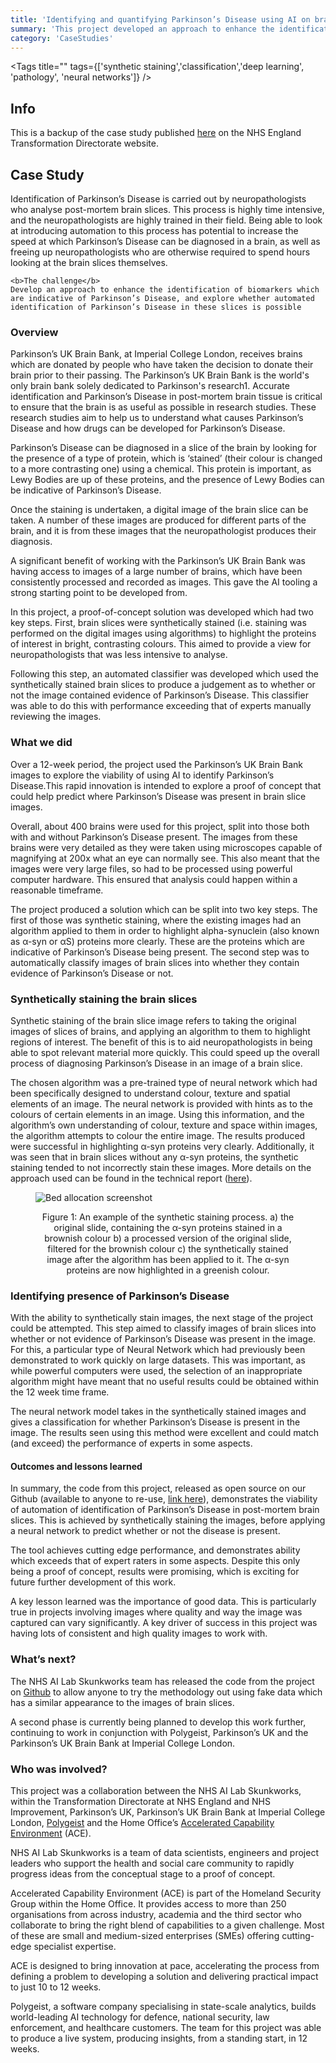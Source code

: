 ```yaml
---
title: 'Identifying and quantifying Parkinson’s Disease using AI on brain slices'
summary: 'This project developed an approach to enhance the identification of biomarkers which are indicative of Parkinson’s Disease, and explored whether automated identification of Parkinson’s Disease in these slices is possible'
category: 'CaseStudies'
---
```


<Tags title="" tags={['synthetic staining','classification','deep learning', 'pathology', 'neural networks']} />


## Info
This is a backup of the case study published [here](https://transform.england.nhs.uk/ai-lab/explore-all-resources/develop-ai/identifying-and-quantifying-parkinsons-disease-using-ai-on-brain-slices/) on the NHS England Transformation Directorate website.

## Case Study
Identification of Parkinson’s Disease is carried out by neuropathologists who analyse post-mortem brain slices. This process is highly time intensive, and the neuropathologists are highly trained in their field. Being able to look at introducing automation to this process has potential to increase the speed at which Parkinson’s Disease can be diagnosed in a brain, as well as freeing up neuropathologists who are otherwise required to spend hours looking at the brain slices themselves.

~~~
<b>The challenge</b>  
Develop an approach to enhance the identification of biomarkers which are indicative of Parkinson’s Disease, and explore whether automated identification of Parkinson’s Disease in these slices is possible
~~~

### Overview
Parkinson’s UK Brain Bank, at Imperial College London, receives brains which are donated by people who have taken the decision to donate their brain prior to their passing. The Parkinson’s UK Brain Bank is the world's only brain bank solely dedicated to Parkinson's research1. Accurate identification and Parkinson’s Disease in post-mortem brain tissue is critical to ensure that the brain is as useful as possible in research studies. These research studies aim to help us to understand what causes Parkinson’s Disease and how drugs can be developed for Parkinson’s Disease.

Parkinson’s Disease can be diagnosed in a slice of the brain by looking for the presence of a type of protein, which is ‘stained’ (their colour is changed to a more contrasting one) using a chemical. This protein is important, as Lewy Bodies are up of these proteins, and the presence of Lewy Bodies can be indicative of Parkinson’s Disease.

Once the staining is undertaken, a digital image of the brain slice can be taken. A number of these images are produced for different parts of the brain, and it is from these images that the neuropathologist produces their diagnosis.

A significant benefit of working with the Parkinson’s UK Brain Bank was having access to images of a large number of brains, which have been consistently processed and recorded as images. This gave the AI tooling a strong starting point to be developed from.

In this project, a proof-of-concept solution was developed which had two key steps. First, brain slices were synthetically stained (i.e. staining was performed on the digital images using algorithms) to highlight the proteins of interest in bright, contrasting colours. This aimed to provide a view for neuropathologists that was less intensive to analyse.

Following this step, an automated classifier was developed which used the synthetically stained brain slices to produce a judgement as to whether or not the image contained evidence of Parkinson’s Disease. This classifier was able to do this with performance exceeding that of experts manually reviewing the images.

### What we did
Over a 12-week period, the project used the Parkinson’s UK Brain Bank images to explore the viability of using AI to identify Parkinson’s Disease.This rapid innovation is intended to explore a proof of concept that could help predict where Parkinson’s Disease was present in brain slice images.

Overall, about 400 brains were used for this project, split into those both with and without Parkinson’s Disease present. The images from these brains were very detailed as they were taken using microscopes capable of magnifying at 200x what an eye can normally see. This also meant that the images were very large files, so had to be processed using powerful computer hardware. This ensured that analysis could happen within a reasonable timeframe.

The project produced a solution which can be split into two key steps. The first of those was synthetic staining, where the existing images had an algorithm applied to them in order to highlight alpha-synuclein (also known as α-syn or αS) proteins more clearly. These are the proteins which are indicative of Parkinson’s Disease being present. The second step was to automatically classify images of brain slices into whether they contain evidence of Parkinson’s Disease or not.

### Synthetically staining the brain slices
Synthetic staining of the brain slice image refers to taking the original images of slices of brains, and applying an algorithm to them to highlight regions of interest. The benefit of this is to aid neuropathologists in being able to spot relevant material more quickly. This could speed up the overall process of diagnosing Parkinson’s Disease in an image of a brain slice.

The chosen algorithm was a pre-trained type of neural network which had been specifically designed to understand colour, texture and spatial elements of an image. The neural network is provided with hints as to the colours of certain elements in an image. Using this information, and the algorithm’s own understanding of colour, texture and space within images, the algorithm attempts to colour the entire image. The results produced were successful in highlighting α-syn proteins very clearly. Additionally, it was seen that in brain slices without any α-syn proteins, the synthetic staining tended to not incorrectly stain these images. More details on the approach used can be found in the technical report ([here](https://www.biorxiv.org/content/10.1101/2022.08.30.505459v1)).



<figure>

![Bed allocation screenshot](images/Parkinsons_synthetic_brain_slices.width-800.png)

<figcaption align = "center">Figure 1: An example of the synthetic staining process. a) the original slide, containing the α-syn proteins stained in a brownish colour b) a processed version of the original slide, filtered for the brownish colour c) the synthetically stained image after the algorithm has been applied to it. The α-syn proteins are now highlighted in a greenish colour.</figcaption>
</figure>

### Identifying presence of Parkinson’s Disease
With the ability to synthetically stain images, the next stage of the project could be attempted. This step aimed to classify images of brain slices into whether or not evidence of Parkinson’s Disease was present in the image. For this, a particular type of Neural Network which had previously been demonstrated to work quickly on large datasets. This was important, as while powerful computers were used, the selection of an inappropriate algorithm might have meant that no useful results could be obtained within the 12 week time frame.

The neural network model takes in the synthetically stained images and gives a classification for whether Parkinson’s Disease is present in the image. The results seen using this method were excellent and could match (and exceed) the performance of experts in some aspects.

#### Outcomes and lessons learned
In summary, the code from this project, released as open source on our Github (available to anyone to re-use, [link here](https://github.com/nhsx/skunkworks-parkinsons-detection)), demonstrates the viability of automation of identification of Parkinson’s Disease in post-mortem brain slices. This is achieved by synthetically staining the images, before applying a neural network to predict whether or not the disease is present.

The tool achieves cutting edge performance, and demonstrates ability which exceeds that of expert raters in some aspects. Despite this only being a proof of concept, results were promising, which is exciting for future further development of this work.

A key lesson learned was the importance of good data. This is particularly true in projects involving images where quality and way the image was captured can vary significantly. A key driver of success in this project was having lots of consistent and high quality images to work with.

### What’s next?
The NHS AI Lab Skunkworks team has released the code from the project on [Github](https://github.com/nhsx/skunkworks-parkinsons-detection) to allow anyone to try the methodology out using fake data which has a similar appearance to the images of brain slices.

A second phase is currently being planned to develop this work further, continuing to work in conjunction with Polygeist, Parkinson’s UK and the Parkinson’s UK Brain Bank at Imperial College London.

### Who was involved?
This project was a collaboration between the NHS AI Lab Skunkworks, within the Transformation Directorate at NHS England and NHS Improvement, Parkinson’s UK, Parkinson’s UK Brain Bank at Imperial College London, [Polygeist](https://polygei.st/) and the Home Office’s [Accelerated Capability Environment](https://www.gov.uk/government/groups/accelerated-capability-environment-ace) (ACE).

NHS AI Lab Skunkworks is a team of data scientists, engineers and project leaders who support the health and social care community to rapidly progress ideas from the conceptual stage to a proof of concept.

Accelerated Capability Environment (ACE) is part of the Homeland Security Group within the Home Office. It provides access to more than 250 organisations from across industry, academia and the third sector who collaborate to bring the right blend of capabilities to a given challenge. Most of these are small and medium-sized enterprises (SMEs) offering cutting-edge specialist expertise.

ACE is designed to bring innovation at pace, accelerating the process from defining a problem to developing a solution and delivering practical impact to just 10 to 12 weeks.

Polygeist, a software company specialising in state-scale analytics, builds world-leading AI technology for defence, national security, law enforcement, and healthcare customers. The team for this project was able to produce a live system, producing insights, from a standing start, in 12 weeks.



